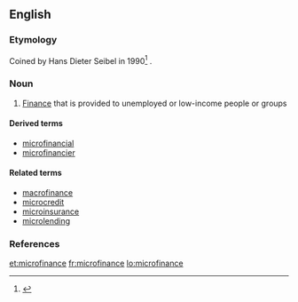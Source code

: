 ==English==
===Etymology===
Coined by Hans Dieter Seibel in 1990<ref>{{cite journal|title=Does History Matter? The Old and the New World of Microfinance in Europe and Asia|url=http://www.microfinancegateway.org/gm/document-1.9.29698/29667_file_Does_History_Matter.pdf|author=Hans Dieter Seibel|year=2005|journal=University of Cologne Development Research Center}}</ref><!-- Should check for earlier references.-->.

===Noun===
{{wikipedia}}
{{en-noun|-}}

#{{finance}} [[finance|Finance]] that is provided to unemployed or low-income people or groups

====Derived terms====
*[[microfinancial]]
*[[microfinancier]]

====Related terms====
*[[macrofinance]]
*[[microcredit]]
*[[microinsurance]]
*[[microlending]]

===References===
<references/>

[[et:microfinance]]
[[fr:microfinance]]
[[lo:microfinance]]